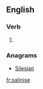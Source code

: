==English==

===Verb===
{{en-verb|salinises|salinising|salinised|salinised}}

# {{British}} {{alternative spelling of|salinize}}

===Anagrams===
* [[Silesian#English|Silesian]]

[[fr:salinise]]